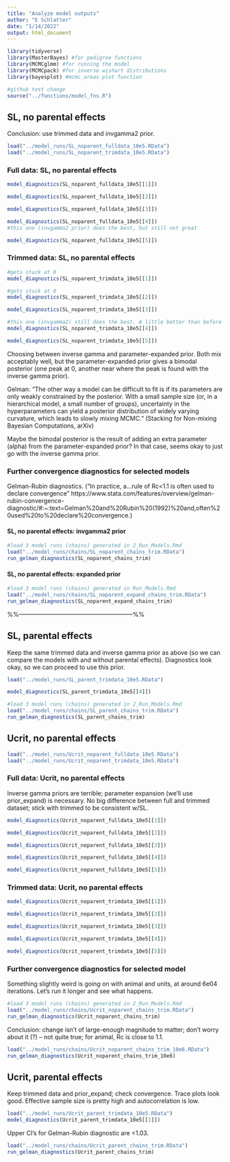 ```yaml
---
title: "Analyze model outputs"
author: "E Schlatter"
date: "1/14/2022"
output: html_document
---
```


```r
library(tidyverse)
library(MasterBayes) #for pedigree functions
library(MCMCglmm) #for running the model
library(MCMCpack) #for inverse wishart distributions
library(bayesplot) #mcmc_areas plot function
```

```r
#github test change
source("../functions/model_fns.R")
```

## SL, no parental effects
Conclusion: use trimmed data and invgamma2 prior.

```r
load("../model_runs/SL_noparent_fulldata_10e5.RData")
load("../model_runs/SL_noparent_trimdata_10e5.RData")
```

### Full data: SL, no parental effects

```r
model_diagnostics(SL_noparent_fulldata_10e5[[1]])
```

```r
model_diagnostics(SL_noparent_fulldata_10e5[[2]])
```

```r
model_diagnostics(SL_noparent_fulldata_10e5[[3]])
```

```r
model_diagnostics(SL_noparent_fulldata_10e5[[4]])
#this one (invgamma2 prior) does the best, but still not great
```

```r
model_diagnostics(SL_noparent_fulldata_10e5[[5]])
```


### Trimmed data: SL, no parental effects

```r
#gets stuck at 0
model_diagnostics(SL_noparent_trimdata_10e5[[1]])
```

```r
#gets stuck at 0
model_diagnostics(SL_noparent_trimdata_10e5[[2]])
```

```r
model_diagnostics(SL_noparent_trimdata_10e5[[3]])
```

```r
#this one (invgamma2) still does the best. A little better than before --> reason to use the trimmed data
model_diagnostics(SL_noparent_trimdata_10e5[[4]])
```

```r
model_diagnostics(SL_noparent_trimdata_10e5[[5]])
```


Choosing between inverse gamma and parameter-expanded prior. Both mix acceptably well, but the parameter-expanded prior gives a bimodal posterior (one peak at 0, another near where the peak is found with the inverse gamma prior). 

Gelman: "The other way a model can be difficult to fit is if its parameters are only weakly constrained by the posterior. With a small sample size (or, in a hierarchical model, a small number of groups), uncertainty in the hyperparameters can yield a posterior distribution of widely varying curvature, which leads to slowly mixing MCMC." (Stacking for Non-mixing Bayesian Computations, arXiv)

Maybe the bimodal posterior is the result of adding an extra parameter (alpha) from the parameter-expanded prior? In that case, seems okay to just go with the inverse gamma prior.

### Further convergence diagnostics for selected models

Gelman-Rubin diagnostics. ("In practice, a...rule of Rc<1.1 is often used to declare convergence" https://www.stata.com/features/overview/gelman-rubin-convergence-diagnostic/#:~:text=Gelman%20and%20Rubin%20(1992)%20and,often%20used%20to%20declare%20convergence.)

#### SL, no parental effects: invgamma2 prior
```r
#load 3 model runs (chains) generated in 2_Run_Models.Rmd
load("../model_runs/chains/SL_noparent_chains_trim.RData")
run_gelman_diagnostics(SL_noparent_chains_trim)
```

#### SL, no parental effects: expanded prior
```r
#load 3 model runs (chains) generated in Run_Models.Rmd
load("../model_runs/chains/SL_noparent_expand_chains_trim.RData")
run_gelman_diagnostics(SL_noparent_expand_chains_trim)
```

%%---------------------------------------------------------%%

## SL, parental effects
Keep the same trimmed data and inverse gamma prior as above (so we can compare the models with and without parental effects). Diagnostics look okay, so we can proceed to use this prior.

```r
load("../model_runs/SL_parent_trimdata_10e5.RData")
```

```r
model_diagnostics(SL_parent_trimdata_10e5[[4]])
```

```r
#load 3 model runs (chains) generated in 2_Run_Models.Rmd
load("../model_runs/chains/SL_parent_chains_trim.RData")
run_gelman_diagnostics(SL_parent_chains_trim)
```




## Ucrit, no parental effects

```r
load("../model_runs/Ucrit_noparent_fulldata_10e5.RData")
load("../model_runs/Ucrit_noparent_trimdata_10e5.RData")
```

### Full data: Ucrit, no parental effects
Inverse gamma priors are terrible; parameter expansion (we'll use prior_expand) is necessary. No big difference between full and trimmed dataset; stick with trimmed to be consistent w/SL.

```r
model_diagnostics(Ucrit_noparent_fulldata_10e5[[1]])
```

```r
model_diagnostics(Ucrit_noparent_fulldata_10e5[[2]])
```

```r
model_diagnostics(Ucrit_noparent_fulldata_10e5[[3]])
```

```r
model_diagnostics(Ucrit_noparent_fulldata_10e5[[4]])
```

```r
model_diagnostics(Ucrit_noparent_fulldata_10e5[[5]])
```


### Trimmed data: Ucrit, no parental effects

```r
model_diagnostics(Ucrit_noparent_trimdata_10e5[[1]])
```

```r
model_diagnostics(Ucrit_noparent_trimdata_10e5[[2]])
```

```r
model_diagnostics(Ucrit_noparent_trimdata_10e5[[3]])
```

```r
model_diagnostics(Ucrit_noparent_trimdata_10e5[[4]])
```

```r
model_diagnostics(Ucrit_noparent_trimdata_10e5[[5]])
```

### Further convergence diagnostics for selected model

Something slightly weird is going on with animal and units, at around 6e04 iterations. Let's run it longer and see what happens.
```r
#load 3 model runs (chains) generated in 2_Run_Models.Rmd
load("../model_runs/chains/Ucrit_noparent_chains_trim.RData")
run_gelman_diagnostics(Ucrit_noparent_chains_trim)
```

Conclusion: change isn't of large-enough magnitude to matter; don't worry about it (?) -- not quite true; for animal, Rc is close to 1.1.
```r
load("../model_runs/chains/Ucrit_noparent_chains_trim_10e6.RData")
run_gelman_diagnostics(Ucrit_noparent_chains_trim_10e6)
```

## Ucrit, parental effects
Keep trimmed data and prior_expand; check convergence.
Trace plots look good. Effective sample size is pretty high and autocorrelation is low.

```r
load("../model_runs/Ucrit_parent_trimdata_10e5.RData")
model_diagnostics(Ucrit_parent_trimdata_10e5[[1]])
```

Upper CI's for Gelman-Rubin diagnostic are <1.03.
```r
load("../model_runs/chains/Ucrit_parent_chains_trim.RData")
run_gelman_diagnostics(Ucrit_parent_chains_trim)
```

